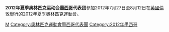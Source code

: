 {{noteTA|G1=Sports}}
{{Infobox Country Olympics
|NOC = MEX
|games = 2012年夏季
|competitors=102
|sports= 21
|flagbearer=[[玛丽亚·埃斯皮诺萨|玛丽亚·埃斯皮诺萨]]
}}
'''2012年夏季奥林匹克运动会[[墨西哥|墨西哥]]代表团'''參加2012年7月27日至8月12日在[[英國|英國]][[倫敦|倫敦]]舉行的[[2012年夏季奧林匹克運動會|2012年夏季奧林匹克運動會]]。

{{Nations at the 2012 Summer Olympics}}

[[Category:2012年夏季奧林匹克運動會代表團|M]]
[[Category:奧林匹克運動會墨西哥代表團|Category:奧林匹克運動會墨西哥代表團]]
[[Category:2012年墨西哥|Category:2012年墨西哥]]